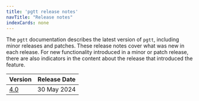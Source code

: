 ```yaml
---
title: 'pgtt release notes'
navTitle: "Release notes"
indexCards: none
---
```

The `pgtt` documentation describes the latest version of `pgtt`, including minor releases and patches. These release notes cover what was new in each release. For new functionality introduced in a minor or patch release, there are also indicators in the content about the release that introduced the feature.

|               Version               | Release Date |
| ----------------------------------- | ------------ |
| [4.0](pgtt_4.0_rel_notes) | 30 May 2024  |
